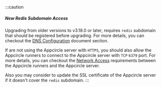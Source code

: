 :::caution
##### New Redis Subdomain Access 

Upgrading from older versions to v3.18.0 or later, requires `redis` subdomain that should be registered before upgrading. For more details, you can checkout the [DNS Configuration](/self-hosted-appcircle/install-server/docker#4-dns-settings) document section.

If are not using the Appcircle server with `HTTPS`, you should also allow the Appcircle runners to connect to the Appcircle server with `TCP` `6379` port. For more details, you can checkout the [Network Access](/self-hosted-appcircle/configure-server/integrations-and-access/network-access#appcircle-server) requirements between the Appcircle runners and the Appcircle server.

Also you may consider to update the SSL certificate of the Appcircle server if it doesn't cover the `redis` subdomain.
:::
